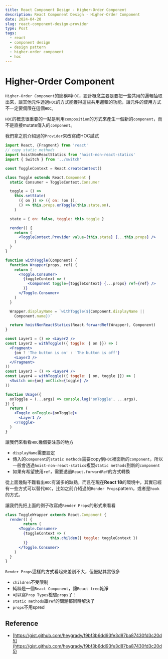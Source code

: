 ```yaml
---
title: React Component Design - Higher-Order Component
description: React Component Design - Higher-Order Component
date: 2024-04-20
slug: react-component-design-provider
type: Post
tags:
  - react
  - component design
  - design pattern
  - higher-order component
  - hoc
---
```



# Higher-Order Component

`Higher-Order Component`的簡稱叫`HOC`，設計概念主要是要把一些共用的邏輯抽取出來，讓其他元件透過`HOC`的方式能獲得這些共用邏輯的功能，讓元件的使用方式不一定要侷限在這個`HOC`。

`HOC`的概念很重要的一點是利用`composition`的方式來產生一個新的`component`，而不是直接mutate傳入的`component`。

我們拿之前介紹過的`Provider`來改寫成HOC試試

```jsx
import React, {Fragment} from 'react'
// copy static methods
import hoistNonReactStatics from 'hoist-non-react-statics'
import { Switch } from '../switch'

const ToggleContext = React.createContext()

class Toggle extends React.Component {
  static Consumer = ToggleContext.Consumer

  toggle = () =>
    this.setState(
      ({ on }) => ({ on: !on }),
      () => this.props.onToggle(this.state.on),
    )

  state = { on: false, toggle: this.toggle }

  render() {
    return (
      <ToggleContext.Provider value={this.state} {...this.props} />
    )
  }
}

function withToggle(Component) {
  function Wrapper(props, ref) {
    return (
      <Toggle.Consumer>
        {toggleContext => (
          <Component toggle={toggleContext} {...props} ref={ref} />
        )}
      </Toggle.Consumer>
    )
  }

  Wrapper.displayName = `withToggle(${Component.displayName ||
    Component.name})`

  return hoistNonReactStatics(React.forwardRef(Wrapper), Component)
}

const Layer1 = () => <Layer2 />
const Layer2 = withToggle(({ toggle: { on }}) => (
  <Fragment>
    {on ? 'The button is on' : 'The button is off'}
    <Layer3 />
  </Fragment>
))
const Layer3 = () => <Layer4 />
const Layer4 = withToggle(({ toggle: { on, toggle }}) => (
  <Switch on={on} onClick={toggle} />
))

function Usage({
  onToggle = (...args) => console.log('onToggle', ...args),
}) {
  return (
    <Toggle onToggle={onToggle}>
      <Layer1 />
    </Toggle>
  )
}
```

讓我們來看看`HOC`幾個要注意的地方

- `displayName`需要設定
- 傳入的`component`的`static methods`需要copy到`HOC`裡面新的`component`，所以一般會透過`hoist-non-react-statics`複製`static methods`到新的`component`
- 如果有希望使用`ref`，需要透過`React.forwardRef`的方式轉換

從上面幾點不難看出`HOC`有滿多的缺點，而且在現在**React 18**的環境中，其實已經有一些方式可以替代`HOC`，比如之前介紹過的`Render Props`pattern，或者是`hook`的方式。

讓我們先把上面的例子改寫成`Render Props`的形式來看看

```jsx
class ToggleWrapper extends React.Component {
  render() {
		return (
      <Toggle.Consumer>
        {toggleContext => (
					this.childen({ toggle: toggleContext })
        )}
      </Toggle.Consumer>
    )
  }
}
```

`Render Props`這樣的方式看起來差別不大，但優點其實很多

- `children`不受限制
- 純粹是一個`React Component`，讓`React tree`乾淨
- 可以寫`Prop Types`檢驗`props`了！
- `static methods`跟`ref`的問題都同時解決了
- `props`不用spred

## Reference

- [https://gist.github.com/heygrady/f9bf3b6dd93fe3d87ba87430fd3c20d5](https://gist.github.com/heygrady/f9bf3b6dd93fe3d87ba87430fd3c20d5)